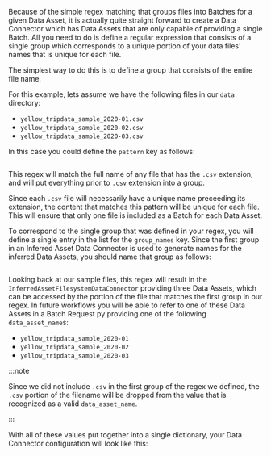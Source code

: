 Because of the simple regex matching that groups files into Batches for a given Data Asset, it is actually quite straight forward to create a Data Connector which has Data Assets that are only capable of providing a single Batch.  All you need to do is define a regular expression that consists of a single group which corresponds to a unique portion of your data files' names that is unique for each file.

The simplest way to do this is to define a group that consists of the entire file name.

For this example, lets assume we have the following files in our `data` directory:
- `yellow_tripdata_sample_2020-01.csv`
- `yellow_tripdata_sample_2020-02.csv`
- `yellow_tripdata_sample_2020-03.csv`

In this case you could define the `pattern` key as follows:

```python title="Python" name="version-0.17.23 datasource_configuration_inferred_single_batch_regex_pattern"
```

This regex will match the full name of any file that has the `.csv` extension, and will put everything prior to `.csv` extension into a group.

Since each `.csv` file will necessarily have a unique name preceeding its extension, the content that matches this pattern will be unique for each file.  This will ensure that only one file is included as a Batch for each Data Asset.

To correspond to the single group that was defined in your regex, you will define a single entry in the list for the `group_names` key.  Since the first group in an Inferred Asset Data Connector is used to generate names for the inferred Data Assets, you should name that group as follows:

```python title="Python" name="version-0.17.23 datasource_configuration_inferred_single_batch_group_names"
```

Looking back at our sample files, this regex will result in the `InferredAssetFilesystemDataConnector` providing three Data Assets, which can be accessed by the portion of the file that matches the first group in our regex.  In future workflows you will be able to refer to one of these Data Assets in a Batch Request py providing one of the following `data_asset_name`s:
- `yellow_tripdata_sample_2020-01`
- `yellow_tripdata_sample_2020-02`
- `yellow_tripdata_sample_2020-03`

:::note

Since we did not include `.csv` in the first group of the regex we defined, the `.csv` portion of the filename will be dropped from the value that is recognized as a valid `data_asset_name`.

:::

With all of these values put together into a single dictionary, your Data Connector configuration will look like this:

```python title="Python" name="version-0.17.23 data_connector_configuration_post_single_batch_regex"
```